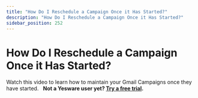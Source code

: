```yaml
---
title: "How Do I Reschedule a Campaign Once it Has Started?"
description: "How Do I Reschedule a Campaign Once it Has Started?"
sidebar_position: 252
---
```


# How Do I Reschedule a Campaign Once it Has Started?

Watch this video to learn how to maintain your Gmail Campaigns once they have started.  
**Not a Yesware user yet? [Try a free trial](http://www.yesware.com/sign-up/).**